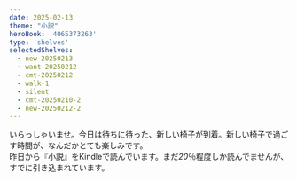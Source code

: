 ```yaml
---
date: 2025-02-13
theme: "小説"
heroBook: '4065373263'
type: 'shelves'
selectedShelves:
  - new-20250213
  - want-20250212
  - cmt-20250212
  - walk-1
  - silent
  - cmt-20250210-2
  - new-20250212-2
---
```


いらっしゃいませ。今日は待ちに待った、新しい椅子が到着。新しい椅子で過ごす時間が、なんだかとても楽しみです。  
昨日から『小説』をKindleで読んでいます。まだ*20*％程度しか読んでませんが、すでに引き込まれています。